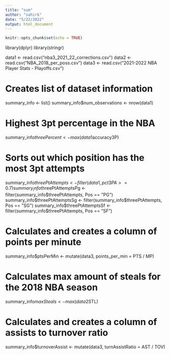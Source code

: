 ```yaml
---
title: "sum"
author: "sahirk"
date: "5/22/2022"
output: html_document
---
```


```r
knitr::opts_chunk$set(echo = TRUE)
```

library(dplyr)
library(stringr)

data1 <- read.csv("nba3_2021_22_corrections.csv")
data2 <- read.csv("NBA_2018_per_poss.csv")
data3 <- read.csv("2021-2022 NBA Player Stats - Playoffs.csv")

# Creates list of dataset information
summary_info <- list()
summary_info$num_observations <- nrow(data1)

# Highest 3pt percentage in the NBA
summary_info$threePercent <- max(data1$accuracy3P)

# Sorts out which position has the most 3pt attempts
summary_info$threePtAttempts <- filter(data1, pct3PA >= 0.7)
summary_info$threePtAttemptsPg <- filter(summary_info$threePtAttempts, Pos == "PG")
summary_info$threePtAttemptsSg <- filter(summary_info$threePtAttempts, Pos == "SG")
summary_info$threePtAttemptsSf <- filter(summary_info$threePtAttempts, Pos == "SF")

# Calculates and creates a column of points per minute 
summary_info$ptsPerMin <- mutate(data3, points_per_min = PTS / MP)

# Calculates max amount of steals for the 2018 NBA season
summary_info$maxSteals <- max(data2$STL)

# Calculates and creates a column of assists to turnover ratio
summary_info$turnoverAssist <- mutate(data3, turnAssistRatio = AST / TOV)

